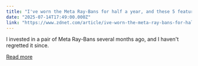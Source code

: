 ```yaml
---
title: "I've worn the Meta Ray-Bans for half a year, and these 5 features still amaze me"
date: "2025-07-14T17:49:00.000Z"
link: "https://www.zdnet.com/article/ive-worn-the-meta-ray-bans-for-half-a-year-and-these-5-features-still-amaze-me/"
---
```


I invested in a pair of Meta Ray-Bans several months ago, and I haven't regretted it since.

[Read more](https://www.zdnet.com/article/ive-worn-the-meta-ray-bans-for-half-a-year-and-these-5-features-still-amaze-me/)
